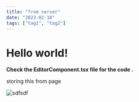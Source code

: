 ```yaml
---
title: "from server"
date: "2023-02-18"
tags: ["tag1", "tag2"]
---
```


# Hello world!

**Check the EditorComponent.tsx file for the code .**



storing this from page



![sdfsdf](https://picsum.photos/200/300 "sdfsdfsdf")
